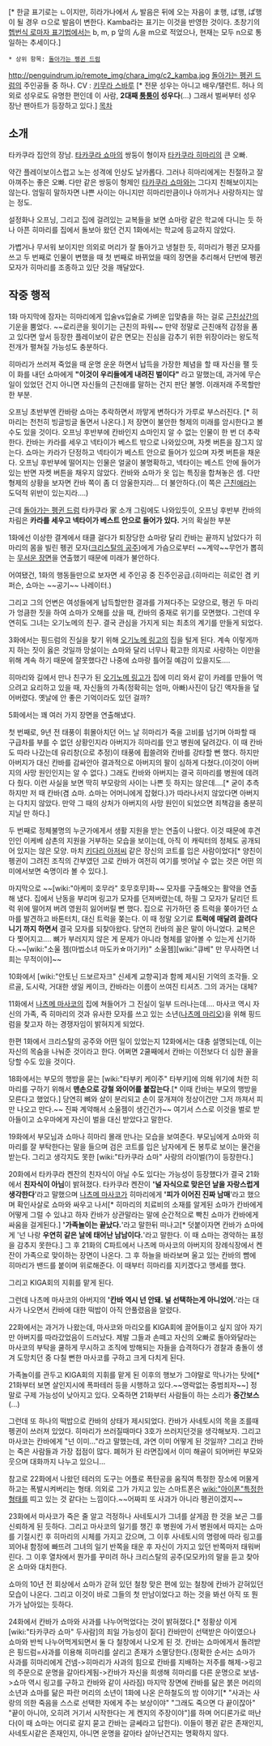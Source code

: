 {{{+1 高倉 冠葉 | Kamba Takakura}}}[* 한글 표기로는 ㄴ이지만, 히라가나에서 ん 발음은 뒤에 오는 자음이 ま행, ば행, ぱ행이 될 경우 ㅁ으로 발음이 변한다. Kamba라는 표기는 이것을 반영한 것이다. 초창기의 [[헵번식 로마자 표기법]]에서는 b, m, p 앞의 ん을 m으로 적었으나, 현재는 모두 n으로 통일하는 추세이다.]
 * 상위 항목: [[돌아가는 펭귄 드럼]]
http://penguindrum.jp/remote_img/chara_img/c2_kamba.jpg
[[돌아가는 펭귄 드럼]]의 주인공들 중 하나. CV : [[키무라 스바루]] [* 전문 성우는 아니고 배우/탤런트. 허나 의외로 성우로도 유명한 편인데 이 사람, '''2대째 [[퉁퉁이]] 성우다'''(…) 그래서 벌써부터 성우 장난 팬아트가 등장하고 있다.]
[[목차]]

== 소개 ==

타카쿠라 집안의 장남. [[타카쿠라 쇼마]]의 쌍둥이 형이자 [[타카쿠라 히마리]]의 큰 오빠.

약간 플레이보이스럽고 노는 성격에 인상도 날카롭다. 그러나 히마리에게는 친절하고 잘 아껴주는 좋은 오빠. 다만 같은 쌍둥이 형제인 [[타카쿠라 쇼마]]와는 그다지 친해보이지는 않는다. 엄밀히 말하자면 나쁜 사이는 아니지만 히마리만큼이나 아끼거나 사랑하지는 않는 정도.

설정화나 오프닝, 그리고 집에 걸려있는 교복들을 보면 쇼마랑 같은 학교에 다니는 듯 하나 아픈 히마리를 집에서 돌보아 왔던 건지 1화에서는 학교에 등교하지 않았다.

가볍거나 무서워 보이지만 의외로 머리가 잘 돌아가고 냉철한 듯, 히마리가 펭귄 모자를 쓰고 두 번째로 인물이 변했을 때 첫 번째로 바뀌었을 때의 장면을 추리해서 단번에 펭귄 모자가 히마리를 조종하고 있단 것을 깨달았다.

== 작중 행적 ==

1화 마지막에 잠자는 히마리에게 입술vs입술로 가벼운 입맞춤을 하는 걸로 [[근친상간]]의 기운을 뿜었다. ~~로리콘을 윗이기는 근친의 파워~~ 만약 정말로 근친애적 감정을 품고 있다면 앞서 등장한 플레이보이 같은 면모는 진심을 감추기 위한 위장이라는 왕도적 전개가 펼쳐질 가능성도 충분하다.

히마리가 쓰러져 죽었을 때 운명 운운 하면서 납득을 가장한 체념을 할 때 자신을 팰 듯이 화를 내던 쇼마에게 '''"이것이 우리들에게 내려진 벌이다"''' 라고 말했는데, 과거에 무슨 일이 있었던 건지 아니면 자신들의 근친애를 말하는 건지 판단 불명. 이래저래 주목할만한 부분.

오프닝 초반부엔 칸바랑 쇼마는 추락하면서 까맣게 변하다가 가루로 부스러진다. [* 히마리는 천천히 빙글빙글 돌면서 나온다.] 저 장면이 불안한 형제의 미래를 암시한다고 볼 수도 있을 것이다. 오프닝 후반부에 칸바인지 쇼마인지 알 수 없는 인물이 한 번 더 추락한다. 칸바는 카라를 세우고 넥타이가 베스트 밖으로 나와있으며, 자켓 버튼을 잠그지 않는다. 쇼마는 카라가 단정하고 넥타이가 베스트 안으로 들어가 있으며 자켓 버튼을 채운다. 오프닝 후반부에 떨어지는 인물은 얼굴이 불명확하고, 넥타이는 베스트 안에 들어가 있는 반면 자켓 버튼을 채우지 않았다. 칸바와 쇼마가 옷 입는 특징을 합쳐놓은 셈. 다만 형제의 상황을 보자면 칸바 쪽이 좀 더 암울한지라… 더 불안하다.(이 쪽은 [[근친]]애라는 도덕적 위반이 있는지라….)

근데 [[돌아가는 펭귄 드럼]] 타카쿠라 家 소개 그림에도 나와있듯이, 오프닝 후반부 칸바의 차림은 '''카라를 세우고 넥타이가 베스트 안으로 들어가 있다.''' 거의 확실한 부분

1화에선 이상한 결계에서 태클 걸다가 퇴장당한 쇼마랑 달리 칸바는 끝까지 남았다가 히마리의 몸을 빌린 펭귄 모자([[크리스탈의 공주]])에게 가슴으로부터 ~~계약~~무언가 뽑히는 [http://gall.dcinside.com/list.php?id=anigallers&no=655145&page=1&bbs= 무서운 장면]을 연출했기 때문에 미래가 불안하다.

어여됐건, 1화의 행동들만으로 보자면 세 주인공 중 진주인공급.(히마리는 히로인 겸 키퍼슨, 쇼마는 ~~공기~~ 나레이터.)

그리고 그의 언변은 여성들에게 납득할만한 결과를 가져다주는 모양으로, 펭귄 두 마리가 엉큼한 짓을 하여 쇼마가 오해를 샀을 때, 칸바의 중재로 위기를 모면했다. 그런데 우연히도 그녀는 오기노메의 친구. 결국 관심을 가지게 되는 최초의 계기를 만들게 되었다.

3화에서는 핑드럼의 진실을 찾기 위해 [[오기노메 링고]]의 집을 털게 된다. 계속 이렇게까지 하는 짓이 옳은 것일까 망설이는 쇼마와 달리 너무나 확고한 의지로 사랑하는 이만을 위해 계속 하기 때문에 잘못했다간 나중에 쇼마랑 틀어질 예감이 있을지도….

히마리와 길에서 만나 친구가 된 [[오기노메 링고]]가 집에 미리 와서 같이 카레를 만들어 먹으려고 요리하고 있을 때, 자신들의 가족(정확히는 엄마, 아빠)사진이 담긴 액자들을 덮어버렸다. 옛날에 안 좋은 기억이라도 있던 걸까?

5화에서는 꽤 여러 가지 장면을 연출해냈다.

첫 번째로, 9년 전 태풍이 휘몰아치던 어느 날 히마리가 죽을 고비를 넘기며 아파할 때 구급차를 부를 수 없던 상황인지라 아버지가 히마리를 안고 병원에 달려갔다. 이 때 칸바도 따라 나갔는데 유리창(으로 추정)이 태풍에 휩쓸려와 칸바를 강타할 뻔 했다. 하지만 아버지가 대신 칸바를 감싸안아 결과적으로 아버지의 팔이 심하게 다쳤다.(이것이 아버지의 사망 원인인지는 알 수 없다.) 그래도 칸바와 아버지는 결국 히마리를 병원에 데려다 줬다. 이런 사실을 보면 딱히 부모랑의 사이는 나쁜 듯 하지는 않은데….[* 굳이 추측하지만 저 때 칸바(겸 쇼마. 쇼마는 어머니에게 잡혔다.)가 따라나서지 않았다면 아버지는 다치지 않았다. 만약 그 때의 상처가 아버지의 사망 원인이 되었으면 죄책감을 충분히 지닐 만 하다.]

두 번째로 정체불명의 누군가에게서 생활 지원을 받는 연출이 나왔다. 이것 때문에 후견인인 이케베 삼촌의 지원을 거부하는 모습을 보이는데, 아직 이 캐릭터의 정체도 공개되어 있지는 않은 모양. 마치 [[키다리 아저씨]] 같은 장신의 코트를 입은 사람이었다[* 양친이 펭귄이 그려진 조직의 간부였던 고로 칸바가 여전히 여기를 벗어날 수 없는 것은 어떤 의미에서보면 숙명이라 볼 수 있다.].

마지막으로 ~~[wiki:"아케미 호무라" 호무호무]화~~ 모자를 구출해오는 활약을 연출해 냈다. 집에서 난동을 부리며 링고가 모자를 던져버렸는데, 하필 그 모자가 달리던 트럭 위에 떨어져 버려 영원히 잃어버릴 뻔 했다. 집으로 귀가하던 중 트럭을 쫒아가던 쇼마를 발견하고 바톤터치, 대신 트럭을 쫒는다. 이 때 정말 오기로 '''트럭에 매달려 끌려다니기 까지 하면서''' 결국 모자를 되찾아왔다. 당연히 칸바의 꼴은 말이 아니었다. 교복은 다 찢어지고…. 뼈가 부러지지 않은 게 문제가 아니라 형체를 알아볼 수 있는게 신기하다.~~[wiki:"소울 젬(마법소녀 마도카☆마기카)" 소울젬][wiki:"큐베" 만 무사하면 너희는 무적이야]~~

10화에서 [wiki:"안토닌 드보르자크" 신세계 교향곡]과 함께 제시된 기억의 조각들. 오르골, 도시락, 거대한 생일 케이크, 칸바라는 이름이 쓰여진 티셔츠. 그의 과거는 대체?

11화에서 [[나츠메 마사코]]의 집에 쳐들어가 그 진실이 일부 드러나는데…. 마사코 역시 자신의 가족, 즉 히마리의 것과 유사한 모자를 쓰고 있는 소년([[나츠메 마리오]])을 위해 핑드럼을 찾고자 하는 경쟁자임이 밝혀지게 되었다. 

한편 1화에서 크리스탈의 공주와 어떤 일이 있었는지 12화에서는 대충 설명되는데, 이는 자신의 목숨을 나눠준 것이라고 한다. 어쩌면 2쿨째에서 칸바는 이전보다 더 심한 꼴을 당할 수도 있을 것이다.

18화에서는 부모의 행방을 묻는 [wiki:"타부키 케이주" 타부키]에 의해 위기에 처한 히마리를 구하기 위해서 '''맨손으로 강철 와이어를 붙잡는다'''.[* 이때 칸바는 부모의 행방을 모른다고 했었다.] 당연히 뼈와 살이 분리되고 손이 뭉개져야 정상이건만 그저 까져서 피만 나오고 만다.~~ 진짜 계약해서 소울젬이 생긴건가~~ 여기서 스스로 이것을 벌로 받아들이고 쇼우마에게 자신이 벌을 대신 받았다고 말한다.

19화에서 부모님과 쇼마나 히마리 몰래 만나는 모습을 보여준다. 부모님에게 쇼마와 히마리를 잘 부탁한다는 말을 들으며 검은 코트를 입은 남자에게 돈 봉투로 보이는 물건을 받는다. 그리고 생각지도 못한 [wiki:"타카쿠라 쇼마" 사랑의 라이벌(?)이 등장한다.]

20화에서 타카쿠라 켄잔의 친자식이 아닐 수도 있다는 가능성이 등장했다가 결국 21화에서 '''친자식이 아님'''이 밝혀졌다. 타카쿠라 켄잔이 ''''널 자식으로 맞은던 날을 자랑스럽게 생각한다''''라고 말했으며 [[나츠메 마사코]]가 히마리에게 ''''피가 이어진 진짜 남매''''라고 했으며 확인사살로 쇼마와 싸우고 나서[* 히마리의 치료비의 소재를 알게된 쇼마가 칸바에게 어떻게 그럴 수 있냐고 하자 칸바가 상관말라는 말에 순간적으로 빡친 쇼마가 칸바에게 싸움을 걸게된다.] ''''가족놀이는 끝났다.''''라고 말한뒤 떠나고[* 덧붙이자면 칸바가 쇼마에게 '넌 나랑 '''우연히 같은 날에 태어난 남남이다.''''라고 말한다. 이 때 쇼마는 경악하는 표정을 감추지 못한다.] 그 후 21화의 C파트에서 나츠메 마사코의 아버지의 장례식장에서 켄잔이 가족으로 맞이하는 장면이 나온다. 그 후 하늘을 바라보며 울고 있는 칸바의 뺨에 히마리가 밴드를 붙이며 위로해준다. 이 때부터 히마리를 지키겠다고 맹세를 했다. 

그리고 KIGA회의 지휘를 맡게 된다. 

그런데 나츠메 마사코의 아버지의 ''''칸바 역시 넌 안돼. 널 선택하는게 아니었어.''''라는 대사가 나오면서 칸바에 대한 떡밥이 아직 안풀렸음을 알렸다.

22화에서는 과거가 나왔는데, 마사코와 마리오를 KIGA회에 끌어들이고 싶지 않아 자기만 아버지를 따라갔었음이 드러났다. 제발 그들과 손떼고 자신의 오빠로 돌아와달라는 마사코의 부탁을 쿨하게 무시하고 조직에 방해되는 자들을 습격하다가 경찰과 충돌이 생겨 도망치던 중 다칠 뻔한 마사코를 구하고 크게 다치게 된다. 

가족놀이를 관두고 KIGA회의 지휘를 맡게 된 이후의 행보가 그야말로 막나가는 탓에[* 21화부터 보면 살인지시에 폭파테러 등을 시행하고 있다.~~영락없는 중범죄자~~] 정말로 구제 가능성이 낮아지고 있다. 오죽하면 21화부터 사람들이 하는 소리가 '''중간보스'''(...) 

그런데 또 하나의 떡밥으로 칸바의 상태가 제시되었다. 칸바가 사네토시의 목을 조를때 펭귄이 쓰러져 있었다. 히마리가 쓰러질때마다 3호가 쓰러지던것을 생각해보자. 그리고 마사코는 칸바에게 "넌 이미..."라고 말했는데, 과연 이미 어떻게 된 것일까? 그리고 칸바는 죽은 사람들과 가장 접점이 많다. 폐허가 된 라면집에서 이미 해골이 되어버린 부모와 웃으며 대화까지 나누고 있으니...

참고로 22화에서 나왔던 테러의 도구는 어플로 폭탄공을 움직여 특정한 장소에 머물게 하고는 폭발시켜버리는 형태. 의외로 그가 가지고 있는 스마트폰은 [[wiki:"아이폰"특정한 형태]]를 띠고 있는 것 같다는 느낌이다.~~어짜피 또 사과가 아니라 펭귄이겠지~~

23화에서 마사코가 죽은 줄 알고 걱정하나 사네토시가 그녀를 살게끔 한 것을 보곤 그를 신뢰하게 된 듯하다. 그리고 마사코의 일기를 챙긴 후 병원에 가서 병원에서 따지는 쇼마를 기절시킨 후 히마리의 시체를 가지고 갔으며, 그 이후 사네토시의 명령에 따라 링고를 꾀어내 함정에 빠뜨려 그녀의 일기 반쪽을 태운 후 자신이 가지고 있던 반쪽마저 태워버린다. 그 이후 열차에서 뭔가를 꾸미려 하나 크리스탈의 공주(모모카)의 말을 듣고 찾아온 쇼마와 대치한다.

쇼마의 10년 전 회상에서 쇼마가 갇혀 있던 철창 맞은 편에 있는 철창에 칸바가 갇혀있던 모습이 나온다. 그리고 이것이 바로 그들의 첫 만남이었다고 하는 것을 봐선 아직 또 뭔가가 남아있는 듯하다.


24화에서 칸바가 쇼마와 사과를 나누어먹었다는 것이 밝혀졌다.[* 정황상 이게 [wiki:"타카쿠라 쇼마" 두사람]의 죄일 가능성이 짙다] 칸바만이 선택받은 아이였으나 쇼마와 반씩 나누어먹게되면서 둘 다 철창에서 나오게 된 것. 칸바는 쇼마에게서 돌려받은 핑드럼=사과를 이용해 히마리를 살리고 존재가 소멸당한다.(정확한 순서는 쇼마가 사과를 히마리에게 건넴->히마리가 사과의 힘으로 칸바를 지배하는 저주를 해제->링고의 주문으로 운명을 갈아타게됨->칸바가 자신을 희생해 히마리를 다른 운명으로 보냄->쇼마 역시 링고를 구하고 칸바와 같이 사라짐)
마지막 장면에 칸바를 닮은 붉은 머리의 소년과 쇼마를 닮은 파란 머리의 소년이 1화에 나온 은하철도의 밤 이야기[* "사과는 사랑의 의한 죽음을 스스로 선택한 자에게 주는 보상이야" "그래도 죽으면 다 끝이잖아" "끝이 아니야, 오히려 거기서 시작한다는 게 켄지의 주장이야"]를 하며 어디론가로 떠난다(이 때 쇼마는 어디로 갈지 묻고 칸바는 글쎄라고 답한다). 이들이 펭귄 같은 존재인지, 사네토시같은 존재인지, 아니면 운명을 갈아타 살아난건지는 명확하지 않다.
